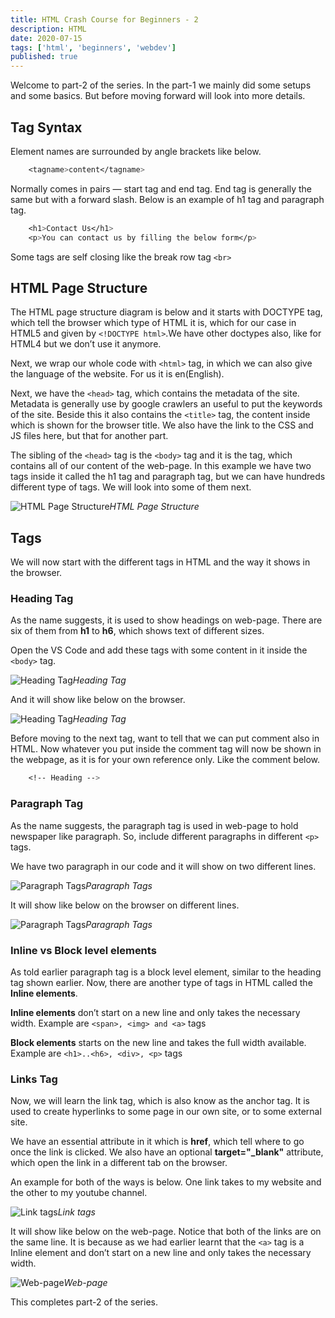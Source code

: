 ```yaml
---
title: HTML Crash Course for Beginners - 2
description: HTML
date: 2020-07-15
tags: ['html', 'beginners', 'webdev']
published: true
---
```


Welcome to part-2 of the series. In the part-1 we mainly did some setups and some basics. But before moving forward will look into more details.

## Tag Syntax

Element names are surrounded by angle brackets like below.


```css
    <tagname>content</tagname>
```

Normally comes in pairs — start tag and end tag. End tag is generally the same but with a forward slash. Below is an example of h1 tag and paragraph tag.


```css
    <h1>Contact Us</h1>
    <p>You can contact us by filling the below form</p>
```


Some tags are self closing like the break row tag `<br>`


## HTML Page Structure

The HTML page structure diagram is below and it starts with DOCTYPE tag, which tell the browser which type of HTML it is, which for our case in HTML5 and given by `<!DOCTYPE html>`.We have other doctypes also, like for HTML4 but we don’t use it anymore.

Next, we wrap our whole code with `<html>` tag, in which we can also give the language of the website. For us it is en(English).

Next, we have the `<head>` tag, which contains the metadata of the site. Metadata is generally use by google crawlers an useful to put the keywords of the site. Beside this it also contains the `<title>` tag, the content inside which is shown for the browser title. We also have the link to the CSS and JS files here, but that for another part.

The sibling of the `<head>` tag is the `<body>` tag and it is the tag, which contains all of our content of the web-page. In this example we have two tags inside it called the h1 tag and paragraph tag, but we can have hundreds different type of tags. We will look into some of them next.

![HTML Page Structure](https://ik.imagekit.io/thewebdev/HTML-Basics/2/1_F2ywMbviU.png)*HTML Page Structure*

## Tags

We will now start with the different tags in HTML and the way it shows in the browser.

### Heading Tag

As the name suggests, it is used to show headings on web-page. There are six of them from **h1** to **h6**, which shows text of different sizes.

Open the VS Code and add these tags with some content in it inside the `<body>` tag.

![Heading Tag](https://ik.imagekit.io/thewebdev/HTML-Basics/2/2_Cn1uZ-ofp.png)*Heading Tag*

And it will show like below on the browser.

![Heading Tag](https://ik.imagekit.io/thewebdev/HTML-Basics/2/3_p-msVQcni.png)*Heading Tag*

Before moving to the next tag, want to tell that we can put comment also in HTML. Now whatever you put inside the comment tag will now be shown in the webpage, as it is for your own reference only. Like the comment below.


```css
    <!-- Heading -->
```

### Paragraph Tag

As the name suggests, the paragraph tag is used in web-page to hold newspaper like paragraph. So, include different paragraphs in different `<p>` tags.

We have two paragraph in our code and it will show on two different lines.

![Paragraph Tags](https://ik.imagekit.io/thewebdev/HTML-Basics/2/4_yajtTlC8a.png)*Paragraph Tags*

It will show like below on the browser on different lines.

![Paragraph Tags](https://ik.imagekit.io/thewebdev/HTML-Basics/2/5_2thz2rkWz.png)*Paragraph Tags*

### Inline vs Block level elements

As told earlier paragraph tag is a block level element, similar to the heading tag shown earlier. Now, there are another type of tags in HTML called the **Inline elements**.

**Inline elements** don’t start on a new line and only takes the necessary width. Example are `<span>, <img> and <a>` tags

**Block elements** starts on the new line and takes the full width available. Example are `<h1>..<h6>, <div>, <p>` tags

### Links Tag

Now, we will learn the link tag, which is also know as the anchor tag. It is used to create hyperlinks to some page in our own site, or to some external site.

We have an essential attribute in it which is **href**, which tell where to go once the link is clicked. We also have an optional **target="_blank"** attribute, which open the link in a different tab on the browser.

An example for both of the ways is below. One link takes to my website and the other to my youtube channel.

![Link tags](https://ik.imagekit.io/thewebdev/HTML-Basics/2/6_mVaG0DAAUD.png)*Link tags*

It will show like below on the web-page. Notice that both of the links are on the same line. It is because as we had earlier learnt that the `<a>` tag is a Inline element and don’t start on a new line and only takes the necessary width.

![Web-page](https://ik.imagekit.io/thewebdev/HTML-Basics/2/7_vQCB217LA.png)*Web-page*

This completes part-2 of the series. 